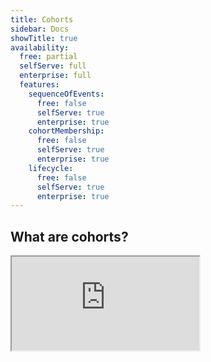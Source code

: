 ```yaml
---
title: Cohorts
sidebar: Docs
showTitle: true
availability:
  free: partial
  selfServe: full
  enterprise: full
  features:
    sequenceOfEvents:
      free: false
      selfServe: true
      enterprise: true
    cohortMembership:
      free: false
      selfServe: true
      enterprise: true
    lifecycle:
      free: false
      selfServe: true
      enterprise: true
---
```




## What are cohorts?

<iframe
    src="https://www.youtube-nocookie.com/embed/2jQco8hEvTI?start=375"
    className="rounded shadow-xl"
/>

Cohorts enable you to easily create a list of users who have something in common, such as completing an action or having the same property.

Here are a few examples of the cohorts you can create:

- Users who work at the same company.
- Users who used your app in the last week.
- Users who have churned from your product.
- Users who signed up recently.
- Users who viewed the signup page, but didn't convert.

You list of cohorts are accessible from the [People](https://us.posthog.com/persons) page.

## Where can you use cohorts?

You can use cohorts in many different ways, such as:
- In [trends](/docs/product-analytics/trends), funnels, retention, user paths, stickiness, and lifecycle insights
- As a filter on any product analytics dashboard
- To target feature flags, experiments, and user surveys
- To filter the session replay list and create playlists
- Filter live events on the Activity page
- Filter users on the People page

You can use cohorts to answer questions like:

- "Are people at company X using our app frequently?"
- "What percentage of the users who signed up last week are still using our app?"
- "Which features are power users using?"

## How are cohorts different from groups?

Cohorts are sometimes confused with [groups](/docs/product-analytics/group-analytics), but they each serve different purposes:

- **Cohorts** represent a specific set of users – e.g., a list of users who's email contains a certain string (like a company's domain).

- **Groups** aggregate events based on entities, such as organizations or companies, but do not necessarily connect to a user. They enable you to analyze trends, insights, and dashboards at an entity-level, as opposed to a user-level.
 
Groups require additional code in your app to set up, while cohorts are created in PostHog and don't require additional code. This makes cohorts easier to use and quicker to get started. 

If your only goal is to create a **list of users** with something in common, we recommend cohorts instead of groups.

## How to create a cohort

There are two methods to create a new cohort:

### Method 1: Create a new cohort directly from an insight

You can create cohorts using data from insights such as trends, [funnels](/docs/product-analytics/funnels), [user paths](/docs/product-analytics/paths) and [lifecycles](/docs/product-analytics/lifecycle).

1. Go to [insights](https://us.posthog.com/insights) and open any insight that's aggregated by users – i.e. `unique users`, `weekly active user`, etc. Click a data point on the visualization to view the [persons](/docs/data/persons) represented in the underlying data.

2. In the modal popup, click 'Save as cohort' at the bottom.

The video below shows how to create a new cohort from a trend, although you can similarly create a cohort from a funnel, user path, or any other insight.

<ProductVideo
    videoLight={createCohortLight} 
    videoDark={createCohortDark}
    alt="How to create a cohort from a trend" 
    classes="rounded"
/>

### Method 2: Create a new cohort from the cohorts page

1. Navigate to the [People](https://us.posthog.com/persons) page within the sidebar, then click on the [Cohorts tab](https://us.posthog.com/cohorts).

2. Click '+ New Cohort' on the top right.

<ProductScreenshot
    imageLight={cohortsPageLight} 
    imageDark={cohortsPageDark}
    alt="left hand navigation for cohorts" 
    classes="rounded"
/>

## Static and dynamic cohorts

You have two options when creating a cohort:

1. **Static cohorts**, lists of users that don't change over time (e.g. all the users who signed up to your app in January 2024) or you update manually.

2. **Dynamic cohorts**, which are automatically updated based on a specific condition – e.g. all users who have performed a specific event or action in your app.

### Static cohorts
Static cohorts are created from insights, by uploading a CSV of users, or by duplicating a dynamic cohort.

The CSV file only requires a single column with the user's distinct ID. The very first row (the header) will be skipped during import.

To update the list, you can either upload another CSV to add more users, or use the interface to remove users.

### Dynamic cohorts

Dynamic cohorts can be based on existing cohorts, and support the following criteria:

#### Behavioral

| **Event or action**                                             | **Example**                                                                                                        |
|------------------------------------------------------|--------------------------------------------------------------------------------------------------------------------|
| **Completed event or action**                        | Completed `user signed up` in the last 30 days                                                                     |
| **Did not complete event or action**                 | Did not complete `user signed up` in the last 2 months                                                             |
| **Completed event or action multiple times**         | Completed `watched video` 5 times in the last 2 weeks                                                              |
| **Completed a sequence of events or actions**        | Completed `user signed up` in the last 5 days followed by `watched video` within 1 day of the initial event        |
| **Did not complete a sequence of events or actions** | Did not complete `user signed up` in the last 5 days followed by `watched video` within 1 day of the initial event |

You can select `days`, `weeks`, `months` or `years` time ranges here.
> **Can use a dynamic behavioral cohort as a feature flag target?** No. To use a cohort based on their behaviors as a target for a feature flag, A/B test, or survey, you must duplicate the dynamic cohort to a static one and use it.

#### Person properties

Has or doesn't have a person property with the following operators:

| **Operator**                                 | **Example**                                           |
|----------------------------------------------|-------------------------------------------------------|
| `equals` or `does not equal`                 | `Pineapple on pizza` property `does not equal` "true" |
| `contains` or `does not contain`             | `email` property `does not contain` "gmail"           |
| `matches regex` or `does not match regex`    | `Country code` property `matches regex` "us|uk|aus"   |
| `greater than` or `greater than or equal to` | `Age` property is `greater than` "21"                 |
| `less than` or `less than or equal to`       | `Age property is `less than or equal to` "21"         |
| `is set` or `is not set`                     | `UTM Source` property `is not set`                    |
| `between` or `not between`                   | `Age` property is between "18" and "30"               |
| `minimum` or `maximum` value                 | `Organization size` property `minimum` of "5"         |

#### Lifecycle

| **Criteria**                       | **Example**                                                                                         |
|----------------------------------------|-----------------------------------------------------------------------------------------------------|
| **Completed and event for first time** | Completed `shared insight` event for the first time in the "last 30 days"                           |
| **Completed an event regularly**       | Completed `shared insight` at least "3 times per week" for at least "3 of the last 5 periods"       |
| **Stopped doing an event**             | Stopped doing `shared insight` event in the "last 5 days" but had done it in the "5 days prior"     |
| **Started doing event again**          | Started doing `shared insight` event in the "last 5 days" but had not done it in the "5 days prior" |

You can select `days`, `weeks`, `months` or `years` time ranges here.

### Further reading

- [How to track new and returning users in PostHog](/tutorials/track-new-returning-users)
- [How to identify and analyze power users](/tutorials/power-users)
- [How to filter out internal users](/tutorials/filter-internal-users)

